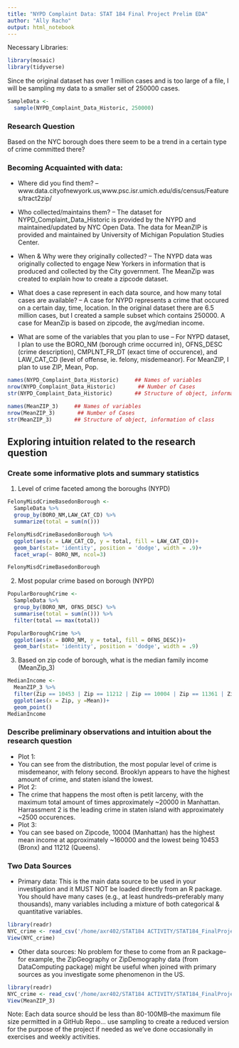 ```yaml
---
title: "NYPD Complaint Data: STAT 184 Final Project Prelim EDA" 
author: "Ally Racho"
output: html_notebook
---
```


Necessary Libraries:
```r
library(mosaic)
library(tidyverse)
```

Since the original dataset has over 1 million cases and is too large of a file, I will be sampling my data to a smaller set of 250000 cases. 
```r
SampleData <-
  sample(NYPD_Complaint_Data_Historic, 250000)
```


### Research Question

Based on the NYC borough does there seem to be a trend in a certain type of crime committed there?


### Becoming Acquainted with data:

-  Where did you find them? 
  -- www.data.cityofnewyork.us,www.psc.isr.umich.edu/dis/census/Features/tract2zip/

-  Who collected/maintains them? 
  -- The dataset for NYPD_Complaint_Data_Historic is provided by the NYPD and maintained/updated by NYC Open Data. The data for MeanZIP is provided and maintained by University of Michigan Population Studies Center. 

-  When & Why were they originally collected?
  -- The NYPD data was originally collected to engage New Yorkers in information that is produced and collected by the City government. The MeanZip was created to explain how to create a zipcode dataset.

-  What does a case represent in each data source, and how many total cases are available?
  -- A case for NYPD represents a crime that occured on a certain day, time, location. In the original dataset there are 6.5 million cases, but I created a sample subset which contains 250000. A case for MeanZip is based on zipcode, the avg/median income.

-  What are some of the variables that you plan to use
  -- For NYPD dataset, I plan to use the BORO_NM (borough crime occurred in), OFNS_DESC (crime description), CMPLNT_FR_DT (exact time of occurence), and LAW_CAT_CD (level of offense, ie. felony, misdemeanor). For MeanZIP, I plan to use ZIP, Mean, Pop. 

```r
names(NYPD_Complaint_Data_Historic)     ## Names of variables
nrow(NYPD_Complaint_Data_Historic)       ## Number of Cases
str(NYPD_Complaint_Data_Historic)       ## Structure of object, information of class
```

```r
names(MeanZIP_3)     ## Names of variables
nrow(MeanZIP_3)       ## Number of Cases
str(MeanZIP_3)       ## Structure of object, information of class
```

## Exploring intuition related to the research question

### Create some informative plots and summary statistics 

1. Level of crime faceted among the boroughs (NYPD)
```r
FelonyMisdCrimeBasedonBorough <-
  SampleData %>%
  group_by(BORO_NM,LAW_CAT_CD) %>%
  summarize(total = sum(n()))

FelonyMisdCrimeBasedonBorough %>%
  ggplot(aes(x = LAW_CAT_CD, y = total, fill = LAW_CAT_CD))+
  geom_bar(stat= 'identity', position = 'dodge', width = .9)+
  facet_wrap(~ BORO_NM, ncol=3)

FelonyMisdCrimeBasedonBorough
```

2. Most popular crime based on borough (NYPD)
```r
PopularBoroughCrime <-
  SampleData %>%
  group_by(BORO_NM, OFNS_DESC) %>%
  summarise(total = sum(n())) %>%
  filter(total == max(total))

PopularBoroughCrime %>%
  ggplot(aes(x = BORO_NM, y = total, fill = OFNS_DESC))+
  geom_bar(stat= 'identity', position = 'dodge', width = .9)
```

3. Based on zip code of borough, what is the median family income (MeanZip_3)
```r
MedianIncome <- 
  MeanZIP_3 %>%
  filter(Zip == 10453 | Zip == 11212 | Zip == 10004 | Zip == 11361 | Zip == 10314) %>%
  ggplot(aes(x = Zip, y =Mean))+
  geom_point()
MedianIncome
```



### Describe preliminary observations and intuition about the research question
* Plot 1:
- You can see from the distribution, the most popular level of crime is misdemeanor, with felony second. Brooklyn appears to have the highest amount of crime, and staten island the lowest.
* Plot 2:
- The crime that happens the most often is petit larceny, with the maximum total amount of times approximately ~20000 in Manhattan. Harrassment 2 is the leading crime in staten island with approximately ~2500 occurences. 
* Plot 3:
- You can see based on Zipcode, 10004 (Manhattan) has the highest mean income at approximately ~160000 and the lowest being 10453 (Bronx) and 11212 (Queens).  


### Two Data Sources
- Primary data:  This is the main data source to be used in your investigation and it MUST NOT be loaded directly from an R package. You should have many cases (e.g., at least hundreds--preferably many thousands), many variables including a mixture of both categorical & quantitative variables.  
```r
library(readr)
NYC_crime <- read_csv('/home/axr402/STAT184 ACTIVITY/STAT184_FinalProject/')
View(NYC_crime)
```

- Other data sources: No problem for these to come from an R package--for example, the ZipGeography or ZipDemography data (from DataComputing package) might be useful when joined with primary sources as you investigate some phenomenon in the US. 
```r
library(readr)
NYC_crime <- read_csv('/home/axr402/STAT184 ACTIVITY/STAT184_FinalProject/MeanZIP-3')
View(MeanZIP_3)
```


Note: Each data source should be less than 80-100MB--the maximum file size permitted in a GitHub Repo... use sampling to create a reduced version for the purpose of the project if needed as we've done occasionally in exercises and weekly activities.

